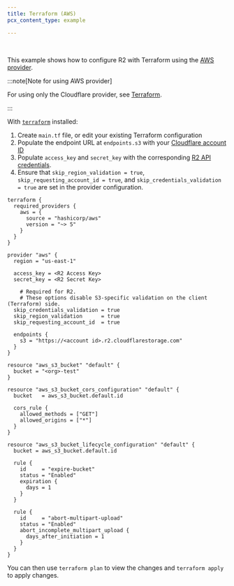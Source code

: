 ```yaml
---
title: Terraform (AWS)
pcx_content_type: example

---
```



<Render file="keys" /><br/>

This example shows how to configure R2 with Terraform using the [AWS provider](https://github.com/hashicorp/terraform-provider-aws).

:::note[Note for using AWS provider]


For using only the Cloudflare provider, see [Terraform](/r2/examples/terraform/).


:::

With [`terraform`](https://developer.hashicorp.com/terraform/downloads) installed:

1. Create `main.tf` file, or edit your existing Terraform configuration
2. Populate the endpoint URL at `endpoints.s3` with your [Cloudflare account ID](/fundamentals/setup/find-account-and-zone-ids/)
3. Populate `access_key` and `secret_key` with the corresponding [R2 API credentials](/r2/api/s3/tokens/).
4. Ensure that `skip_region_validation = true`, `skip_requesting_account_id = true`, and `skip_credentials_validation = true` are set in the provider configuration.

```hcl
terraform {
  required_providers {
    aws = {
      source = "hashicorp/aws"
      version = "~> 5"
    }
  }
}

provider "aws" {
  region = "us-east-1"

  access_key = <R2 Access Key>
  secret_key = <R2 Secret Key>

	# Required for R2.
	# These options disable S3-specific validation on the client (Terraform) side.
  skip_credentials_validation = true
  skip_region_validation      = true
  skip_requesting_account_id  = true

  endpoints {
    s3 = "https://<account id>.r2.cloudflarestorage.com"
  }
}

resource "aws_s3_bucket" "default" {
  bucket = "<org>-test"
}

resource "aws_s3_bucket_cors_configuration" "default" {
  bucket   = aws_s3_bucket.default.id

  cors_rule {
    allowed_methods = ["GET"]
    allowed_origins = ["*"]
  }
}

resource "aws_s3_bucket_lifecycle_configuration" "default" {
  bucket = aws_s3_bucket.default.id

  rule {
    id     = "expire-bucket"
    status = "Enabled"
    expiration {
      days = 1
    }
  }

  rule {
    id     = "abort-multipart-upload"
    status = "Enabled"
    abort_incomplete_multipart_upload {
      days_after_initiation = 1
    }
  }
}
```

You can then use `terraform plan` to view the changes and `terraform apply` to apply changes.
